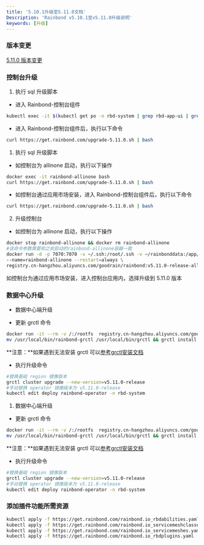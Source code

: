 ```yaml
---
title: '5.10.1升级至5.11.0文档'
Description: 'Rainbond v5.10.1至v5.11.0升级说明'
keywords: [升级]
---
```



### 版本变更

[5.11.0 版本变更](/community/change/5.11.0)

### 控制台升级

<Tabs groupId="upgrade">
  <TabItem value="helm" label="helm" default>

1. 执行 sql 升级脚本

- 进入 Rainbond-控制台组件

```bash
kubectl exec -it $(kubectl get po -n rbd-system | grep rbd-app-ui | grep Running | sed -n '1p' | awk '{print $1}') -n rbd-system bash
```

- 进入 Rainbond-控制台组件后，执行以下命令

```bash
curl https://get.rainbond.com/upgrade-5.11.0.sh | bash
```

  </TabItem>
  <TabItem value="Basic Edition" label="Basic Edition">

1. 执行 sql 升级脚本

- 如控制台为 allinone 启动，执行以下操作

```bash
docker exec -it rainbond-allinone bash
curl https://get.rainbond.com/upgrade-5.11.0.sh | bash
```

- 如控制台通过应用市场安装，进入 Rainbond-控制台组件后，执行以下命令

```bash
curl https://get.rainbond.com/upgrade-5.11.0.sh | bash
```

2. 升级控制台

- 如控制台为 allinone 启动，执行以下操作

```bash
docker stop rainbond-allinone && docker rm rainbond-allinone
#该命令参数需要和之前启动的rainbond-allinone容器一致
docker run -d -p 7070:7070 -v ~/.ssh:/root/.ssh -v ~/rainbonddata:/app/data \
--name=rainbond-allinone --restart=always \
registry.cn-hangzhou.aliyuncs.com/goodrain/rainbond:v5.11.0-release-allinone
```

如控制台为通过应用市场安装，进入控制台应用内，选择升级到 5.11.0 版本
</TabItem>
</Tabs>

###  数据中心升级

<Tabs groupId="upgrade">
  <TabItem value="helm" label="helm" default>

- 数据中心端升级

- 更新 grctl 命令

```bash
docker run -it --rm -v /:/rootfs  registry.cn-hangzhou.aliyuncs.com/goodrain/rbd-grctl:v5.11.0-release copy
mv /usr/local/bin/rainbond-grctl /usr/local/bin/grctl && grctl install
```

**注意：**如果遇到无法安装 grctl 可以[参考grctl安装文档](/docs/ops-guide/tools/grctl/)

- 执行升级命令

```bash
#替换基础 region 镜像版本
grctl cluster upgrade --new-version=v5.11.0-release
#手动替换 operator 镜像版本为 v5.11.0-release
kubectl edit deploy rainbond-operator -n rbd-system
```

  </TabItem>

<TabItem value="Basic Edition" label="Basic Edition">

1. 数据中心端升级

- 更新 grctl 命令

```bash
docker run -it --rm -v /:/rootfs  registry.cn-hangzhou.aliyuncs.com/goodrain/rbd-grctl:v5.11.0-release copy
mv /usr/local/bin/rainbond-grctl /usr/local/bin/grctl && grctl install
```

**注意：**如果遇到无法安装 grctl 可以[参考grctl安装文档](/docs/ops-guide/tools/grctl/)

- 执行升级命令

```bash
#替换基础 region 镜像版本
grctl cluster upgrade --new-version=v5.11.0-release
#手动替换 operator 镜像版本为 v5.11.0-release
kubectl edit deploy rainbond-operator -n rbd-system
```

  </TabItem>
</Tabs>

###  添加插件功能所需资源

```bash
kubectl apply -f https://get.rainbond.com/rainbond.io_rbdabilities.yaml
kubectl apply -f https://get.rainbond.com/rainbond.io_servicemeshclasses.yaml
kubectl apply -f https://get.rainbond.com/rainbond.io_servicemeshes.yaml
kubectl apply -f https://get.rainbond.com/rainbond.io_rbdplugins.yaml
```